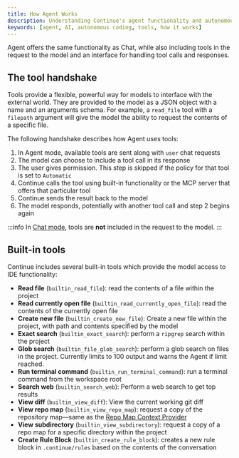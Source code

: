 ```yaml
---
title: How Agent Works
description: Understanding Continue's agent functionality and autonomous AI coding
keywords: [agent, AI, autonomous coding, tools, how it works]
---
```


Agent offers the same functionality as Chat, while also including tools in the request to the model and an interface for handling tool calls and responses.

## The tool handshake

Tools provide a flexible, powerful way for models to interface with the external world. They are provided to the model as a JSON object with a name and an arguments schema. For example, a `read_file` tool with a `filepath` argument will give the model the ability to request the contents of a specific file.

The following handshake describes how Agent uses tools:

1. In Agent mode, available tools are sent along with `user` chat requests
2. The model can choose to include a tool call in its response
3. The user gives permission. This step is skipped if the policy for that tool is set to `Automatic`
4. Continue calls the tool using built-in functionality or the MCP server that offers that particular tool
5. Continue sends the result back to the model
6. The model responds, potentially with another tool call and step 2 begins again

:::info
In [Chat mode](../chat/quick-start), tools are **not** included in the request to the model.
:::

## Built-in tools

Continue includes several built-in tools which provide the model access to IDE functionality:

- **Read file** (`builtin_read_file`): read the contents of a file within the project
- **Read currently open file** (`builtin_read_currently_open_file`): read the contents of the currently open file
- **Create new file** (`builtin_create_new_file`): Create a new file within the project, with path and contents specified by the model
- **Exact search** (`builtin_exact_search`): perform a `ripgrep` search within the project
- **Glob search** (`builtin_file_glob_search`): perform a glob search on files in the project. Currently limits to 100 output and warns the Agent if limit reached.
- **Run terminal command** (`builtin_run_terminal_command`): run a terminal command from the workspace root
- **Search web** (`builtin_search_web`): Perform a web search to get top results
- **View diff** (`builtin_view_diff`): View the current working git diff
- **View repo map** (`builtin_view_repo_map`): request a copy of the repository map—same as the [Repo Map Context Provider](../../advanced/context-integration/custom-providers#repository-map)
- **View subdirectory** (`builtin_view_subdirectory`): request a copy of a repo map for a specific directory within the project
- **Create Rule Block** (`builtin_create_rule_block`): creates a new rule block in `.continue/rules` based on the contents of the conversation
